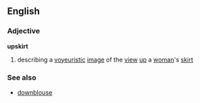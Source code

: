 ==English==
===Adjective===
'''upskirt'''
{{wikipedia}}
#describing a [[voyeuristic]] [[image]] of the [[view]] [[up]] a [[woman]]'s [[skirt]]
===See also===
*[[downblouse]]